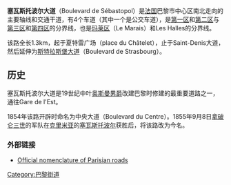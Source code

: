 {{Paris_streetbox
| arr_num=1, 2, 3, 4 
| streetname=塞瓦斯托波尔大道<br />Boulevard de SÉBASTOPOL 
| x=130
| y=82 
| paris_map= 
| arr1=1，2，3，4
| quarter=
| begins=avenue Victoria  
| ends=boulevard Saint-Denis  
| length=1332 
| width=30 
| creation= 1854年9月29日 
| denomination=1855年9月25日 
| area_map=Image:Boulevard-sebastopol.jpg 
| caption= 塞瓦斯托波尔大道
}}
'''塞瓦斯托波尔大道'''（Boulevard de Sébastopol）是[[法国|法国]]巴黎市中心区南北走向的主要轴线和交通干道，有4个车道（其中一个是公交车道），是[[巴黎第一区|第一区]]和[[巴黎第二区|第二区]]与[[巴黎第三区|第三区]]和[[巴黎第四区|第四区]]的分界线，也是[[玛莱区|玛莱区]]（Le Marais）和Les Halles的分界线。

该路全长1.3km，起于夏特雷广场（place du Châtelet），止于Saint-Denis大道，然后延伸为[[斯特拉斯堡大道|斯特拉斯堡大道]]（Boulevard de Strasbourg）。 

== 历史 ==
塞瓦斯托波尔大道是19世纪中叶[[奥斯曼男爵|奥斯曼男爵]]改建巴黎时修建的最重要道路之一，通往Gare de l'Est。

1854年该路开辟时命名为中央大道（Boulevard du Centre）。1855年9月8日[[拿破仑三世|拿破仑三世]]的军队在[[克里米亚|克里米亚]]的[[塞瓦斯托波尔|塞瓦斯托波尔]]获胜后，将该路改为今名。 

=== 外部链接 ===
* [http://www.paris-france.org/carto/nomenclature/8894.nom.html Official nomenclature of Parisian roads] {{Wayback|url=http://www.paris-france.org/carto/nomenclature/8894.nom.html |date=20010122045000 }} {{fr icon}}
{{coord|48|51|52|N|2|21|5|E|type:landmark_region:FR|display=title}}

[[Category:巴黎街道|Category:巴黎街道]]